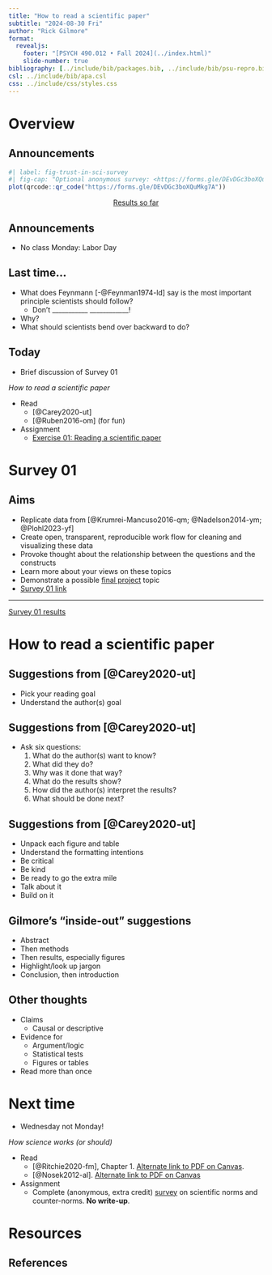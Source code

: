 ```yaml
---
title: "How to read a scientific paper"
subtitle: "2024-08-30 Fri"
author: "Rick Gilmore"
format: 
  revealjs:
    footer: "[PSYCH 490.012 • Fall 2024](../index.html)"
    slide-number: true
bibliography: [../include/bib/packages.bib, ../include/bib/psu-repro.bib]
csl: ../include/bib/apa.csl
css: ../include/css/styles.css
---
```


# Overview

## Announcements

```r
#| label: fig-trust-in-sci-survey
#| fig-cap: "Optional anonymous survey: <https://forms.gle/DEvDGc3boXQuMkg7A>"
plot(qrcode::qr_code("https://forms.gle/DEvDGc3boXQuMkg7A"))
```

<p style="text-align:center;">
[Results so far](../surveys/survey-01.qmd)
</p>

## Announcements

- No class Monday: Labor Day

## Last time...

- What does Feynmann [-@Feynman1974-ld] say is the most important principle scientists should follow?
  - Don't ___________ ____________!
- Why?
- What should scientists bend over backward to do?

## Today

- Brief discussion of Survey 01

*How to read a scientific paper*

- Read
    - [@Carey2020-ut]
    - [@Ruben2016-om] (for fun)
- [Assignment]{.green_assigned}
    - [Exercise 01: Reading a scientific paper](../ex01-read-a-scientific-paper.html)
    
# Survey 01

## Aims

- Replicate data from [@Krumrei-Mancuso2016-qm; @Nadelson2014-ym; @Plohl2023-yf]
- Create open, transparent, reproducible work flow for cleaning and visualizing these data
- Provoke thought about the relationship between the questions and the constructs
- Learn more about your views on these topics
- Demonstrate a possible [final project](../exercises/final-project.qmd) topic
- [Survey 01 link](https://forms.gle/WW7aDAMb99zy9tzv5)

---

[Survey 01 results](../survey-01.html)

# How to read a scientific paper

## Suggestions from [@Carey2020-ut]

- Pick your reading goal
- Understand the author(s) goal

## Suggestions from [@Carey2020-ut]

- Ask six questions:
  (1) What do the author(s) want to know? 
  (2) What did they do? 
  (3) Why was it done that way? 
  (4) What do the results show? 
  (5) How did the author(s) interpret the results? 
  (6) What should be done next?

## Suggestions from [@Carey2020-ut]

- Unpack each figure and table
- Understand the formatting intentions
- Be critical
- Be kind
- Be ready to go the extra mile
- Talk about it
- Build on it

## Gilmore's "inside-out" suggestions

- Abstract
- Then methods
- Then results, especially figures
- Highlight/look up jargon
- Conclusion, then introduction

## Other thoughts

- Claims
  - Causal or descriptive
- Evidence for
  - Argument/logic
  - Statistical tests
  - Figures or tables
- Read more than once

# Next time

- Wednesday not Monday!

*How science works (or should)*

- Read
    - [@Ritchie2020-fm], Chapter 1. [Alternate link to PDF on Canvas](https://psu.instructure.com/courses/2350148/files/folder/readings?preview=165170709).
    - [@Nosek2012-al]. [Alternate link to PDF on Canvas](https://psu.instructure.com/courses/2350148/files/folder/readings?preview=165170711)
- [Assignment]{.green_assigned}
    - Complete (anonymous, extra credit) [survey](https://forms.gle/zGm5vZsPrTxwRDVR7) on scientific norms and counter-norms. **No write-up**.

# Resources

## References
